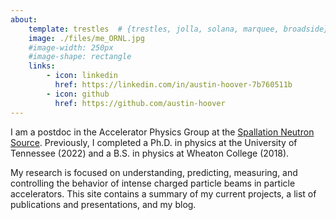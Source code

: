 ```yaml
---
about:
    template: trestles  # {trestles, jolla, solana, marquee, broadside}
    image: ./files/me_ORNL.jpg
    #image-width: 250px
    #image-shape: rectangle
    links:
        - icon: linkedin
          href: https://linkedin.com/in/austin-hoover-7b760511b    
        - icon: github
          href: https://github.com/austin-hoover  
---
```



I am a postdoc in the Accelerator Physics Group at the [Spallation Neutron Source]( https://neutrons.ornl.gov/sns). Previously, I completed a Ph.D. in physics at the University of Tennessee (2022) and a B.S. in physics at Wheaton College (2018).

My research is focused on understanding, predicting, measuring, and controlling the behavior of intense charged particle beams in particle accelerators. This site contains a summary of my current projects, a list of publications and presentations, and my blog.